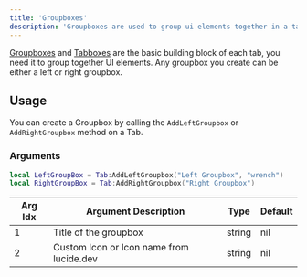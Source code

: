 ```yaml
---
title: 'Groupboxes'
description: 'Groupboxes are used to group ui elements together in a tab.'
---
```



[Groupboxes](/obsidian/structure/groupboxes) and [Tabboxes](/obsidian/structure/tabboxes) are the basic building block of each tab, you need it to group together UI elements. Any groupbox you create can be either a left or right groupbox.

<DemoGroupbox />

## Usage

You can create a Groupbox by calling the `AddLeftGroupbox` or `AddRightGroupbox` method on a Tab.

### Arguments

```lua
local LeftGroupBox = Tab:AddLeftGroupbox("Left Groupbox", "wrench")
local RightGroupBox = Tab:AddRightGroupbox("Right Groupbox")
```

| Arg Idx | Argument Description | Type | Default |
| --- | --- | --- | --- |
| 1 | Title of the groupbox | string | nil |
| 2 | Custom Icon or Icon name from lucide.dev | string | nil |

